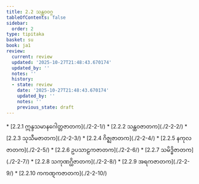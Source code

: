 ```yaml
---
title: 2.2 သန္ထဝဝဂ္ဂ
tableOfContents: false
sidebar:
  order: 2
type: tipitaka
basket: su
book: ja1
review:
  current: review
  updated: '2025-10-27T21:48:43.670174'
  updated_by: ''
  notes: ''
  history:
  - state: review
    date: '2025-10-27T21:48:43.670174'
    updated_by: ''
    notes: ''
    previous_state: draft
---
```



<ReviewStatus review={frontmatter.review} showDetails={true} />

<HypothesisAnnotation frontmatter={frontmatter} />

<DynamicBreadcrumb />



<TableOfContents book="ja1" section="2.2">
* [2.2.1 ဣန္ဒသမာနဂေါတ္တဇာတက](./2-2-1/)
* [2.2.2 သန္ထဝဇာတက](./2-2-2/)
* [2.2.3 သုသီမဇာတက](./2-2-3/)
* [2.2.4 ဂိဇ္ဈဇာတက](./2-2-4/)
* [2.2.5 နကုလဇာတက](./2-2-5/)
* [2.2.6 ဥပသာဠကဇာတက](./2-2-6/)
* [2.2.7 သမိဒ္ဓိဇာတက](./2-2-7/)
* [2.2.8 သကုဏဂ္ဃိဇာတက](./2-2-8/)
* [2.2.9 အရကဇာတက](./2-2-9/)
* [2.2.10 ကကဏ္ဋကဇာတက](./2-2-10/)
</TableOfContents>